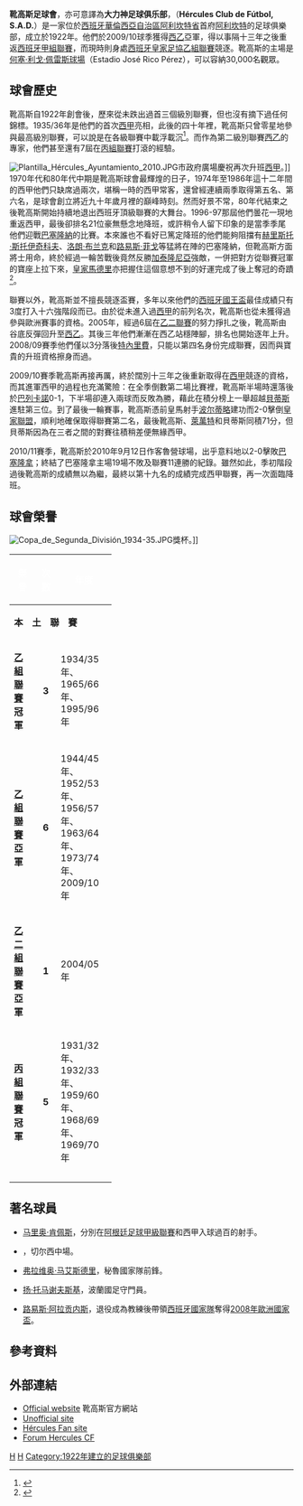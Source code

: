 {{noteTA
|T=zh-hans:埃尔库莱斯足球俱乐部; zh-hk:靴高斯足球會; zh-tw:靴格里斯足球俱樂部;
|G1=足球
|1=zh-hans:埃尔库莱斯; zh-hk:靴高斯; zh-tw:靴格里斯;
|2=zh-hans:西班牙足球甲级联赛; zh-hk:西班牙甲組足球聯賽;
}}
{{Football club infobox
| clubname   = 靴高斯<br />''Hércules CF''
| image      = [[檔案:Hércules_CF.png|180px]]
| fullname   = Hércules Club de Fútbol, S.A.D.
| nickname   = ''Herculanos''（大力神）、<br>''Blanquiazules''
| founded    = 1922年
| ground     = [[何塞·里科·佩雷斯球场|何塞·利戈·佩雷斯球場]]
| capacity   = 30,000
| city       = [[華倫西亞|華倫西亞]]-[[阿利坎特|阿利坎特]]
| chairman   = {{tsl|es|Valentín Botella Ros|}}
| manager    = {{tsl|en|Esteban Vigo|}}
| league     = [[西班牙皇家足協乙組聯賽|西班牙皇家足協乙組聯賽]]
| season     = 2021–22
| position   = 西皇乙第5組，第 5 位
| pattern_la1=_blue|pattern_b1=__3navystripes|pattern_ra1=_blue
| leftarm1=0000CC|body1=FFFFFF|rightarm1=0000CC|shorts1=000000|socks1=0000CC
|pattern_la2 =_celtic0910a
|pattern_b2  =_celtic0910a
|pattern_ra2 =_celtic0910a
|pattern_sh2 = _yellowstripe
|pattern_so2 =_celtic0910a
|leftarm2    = fff600
|body2       = fff600
|rightarm2   = fff600
|shorts2     = 000000
|socks2      = 000000
}}
'''靴高斯足球會'''，亦可意譯為'''大力神足球俱乐部'''，（'''Hércules Club de Fútbol, S.A.D.'''）是一家位於[[西班牙|西班牙]][[華倫西亞自治區|華倫西亞自治區]][[阿利坎特省|阿利坎特省]]首府[[阿利坎特|阿利坎特]]的足球俱樂部，成立於1922年。他們於2009/10球季獲得[[西乙|西乙]]亞軍，得以事隔十三年之後重返[[西甲|西班牙甲組聯賽]]，而現時則身處[[西班牙皇家足協乙組聯賽|西班牙皇家足協乙組聯賽]]競逐。靴高斯的主場是[[何塞·里科·佩雷斯球场|何塞·利戈·佩雷斯球場]]（Estadio José Rico Pérez），可以容納30,000名觀眾。

== 球會歷史 ==
靴高斯自1922年創會後，歷來從未跌出過首三個級別聯賽，但也沒有摘下過任何錦標。1935/36年是他們的首次[[西甲|西甲]]亮相，此後的四十年裡，靴高斯只曾零星地參與最高級別聯賽，可以說是在各級聯賽中載浮載沉<ref>{{Cite web |url=http://archivo.marca.com/edicion/marca/futbol/2a_division/hercules/es/desarrollo/1084721.html |title=Noticia herculinos-herculanos |accessdate=2010-08-08 |archive-date=2009-09-05 |archive-url=https://web.archive.org/web/20090905031536/http://archivo.marca.com/edicion/marca/futbol/2a_division/hercules/es/desarrollo/1084721.html |dead-url=no }}</ref>。而作為第二級別聯賽[[西乙|西乙]]的專家，他們甚至還有7屆在[[西班牙足球丙級聯賽|丙組聯賽]]打滾的經驗。

[[Image:Plantilla_Hércules_Ayuntamiento_2010.JPG|thumb]]市政府廣場慶祝再次升班[[西甲|西甲]]。]]
1970年代和80年代中期是靴高斯球會最輝煌的日子，1974年至1986年這十二年間的西甲他們只缺席過兩次，堪稱一時的西甲常客，還曾經連續兩季取得第五名、第六名，是球會創立將近九十年歲月裡的巔峰時刻。然而好景不常，80年代結束之後靴高斯開始持續地退出西班牙頂級聯賽的大舞台。1996-97那屆他們曇花一現地重返西甲，最後卻排名21位豪無懸念地降班，或許稍令人留下印象的是當季季尾他們迎戰[[巴塞隆納足球會|巴塞隆納]]的比賽。本來誰也不看好已篤定降班的他們能夠阻擋有[[赫里斯托·斯托伊奇科夫|赫里斯托·斯托伊奇科夫]]、[[洛朗·布兰克|洛朗·布兰克]]和[[路易斯·菲戈|路易斯·菲戈]]等猛將在陣的巴塞隆納，但靴高斯方面將士用命，終於經過一輪苦戰後竟然反勝[[加泰隆尼亞|加泰隆尼亞]]強敵，一併把對方從聯賽冠軍的寶座上拉下來，[[皇家馬德里足球會|皇家馬德里]]亦把握住這個意想不到的好運完成了後上奪冠的奇蹟<ref>{{Cite web |url=http://www.google.es/#hl=es&q=herculanos+herculinos&aq=f&aqi=&aql=&oq=&gs_rfai=&fp=527e96e32f344d2d |title=Páginas sobre términos herculano y herculino |access-date=2010-08-08 |archive-date=2021-05-24 |archive-url=https://web.archive.org/web/20210524081056/https://www.google.es/#hl=es&q=herculanos+herculinos&aq=f&aqi=&aql=&oq=&gs_rfai=&fp=527e96e32f344d2d |dead-url=no }}</ref>。 

聯賽以外，靴高斯並不擅長競逐盃賽，多年以來他們的[[西班牙國王盃|西班牙國王盃]]最佳成績只有3度打入十六強階段而已。由於從未進入過[[西甲|西甲]]的前列名次，靴高斯也從未獲得過參與歐洲賽事的資格。2005年，經過6屆在[[西班牙足球乙二級聯賽|乙二聯賽]]的努力掙扎之後，靴高斯由谷底反彈回升至[[西乙|西乙]]。其後三年他們漸漸在西乙站穩陣腳，排名也開始逐年上升。2008/09賽季他們僅以3分落後[[特內里費足球會|特內里費]]，只能以第四名身份完成聯賽，因而與寶貴的升班資格擦身而過。

2009/10賽季靴高斯再接再厲，終於闊別十三年之後重新取得在[[西甲|西甲]]競逐的資格，而其進軍西甲的過程也充滿驚險：在全季倒數第二場比賽裡，靴高斯半場時還落後於[[巴列卡諾足球俱樂部|巴列卡諾]]0-1，下半場卻連入兩球而反敗為勝，藉此在積分榜上一舉超越[[皇家贝蒂斯足球俱乐部|貝蒂斯]]進駐第三位。到了最後一輪賽事，靴高斯憑前皇馬射手[[哈维尔·加西亚·波尔蒂略|波尔蒂略]]建功而2-0擊倒[[皇家伊伦联|皇家聯盟]]，順利地確保取得聯賽第二名，最後靴高斯、[[萊萬特足球俱樂部|萊萬特]]和貝蒂斯同積71分，但貝蒂斯因為在三者之間的對賽往積稍差便無緣西甲。

2010/11賽季，靴高斯於2010年9月12日作客魯營球場，出乎意料地以2-0擊敗[[巴塞隆拿|巴塞隆拿]]；終結了巴塞隆拿主場19場不敗及聯賽11連勝的紀錄。雖然如此，季初階段過後靴高斯的成績無以為繼，最終以第十九名的成績完成西甲聯賽，再一次面臨降班。

== 球會榮譽 ==
[[Image:Copa_de_Segunda_División_1934-35.JPG|thumb]]獎杯。]]
{| style="padding:0.3em; margin-left:15px; border:1px solid #000077; background:white; font-size:90%; line-height:1.5em" width=60%
|- bgcolor=000077
!width=20%|<font color="white"> '''榮譽'''
!width=10%|<font color="white"> '''次數'''
!!width=30%|<font color="white"> '''年度'''
|-
!colspan=3 bgcolor=#EFEFEF| '''本　土　聯　賽'''
|- bgcolor=#D0E7FF
| '''[[西班牙足球乙級聯賽|乙組聯賽]] 冠軍'''
|align=center|'''3'''
| 1934/35年、1965/66年、1995/96年
|- bgcolor=#D0E7FF
| '''[[西班牙足球乙級聯賽|乙組聯賽]] 亞軍'''
|align=center|'''6'''
| 1944/45年、1952/53年、1956/57年、1963/64年、<br />1973/74年、2009/10年
|- bgcolor=#D0E7FF
| '''[[西班牙足球乙二級聯賽|乙二組聯賽]] 亞軍'''
|align=center|'''1'''
| 2004/05年
|- bgcolor=#D0E7FF
| '''[[西班牙足球丙級聯賽|丙組聯賽]] 冠軍'''
|align=center|'''5'''
| 1931/32年、1932/33年、1959/60年、1968/69年、1969/70年
|- bgcolor=#D0E7FF
|-
|}

== 著名球員 ==
*{{flagicon|Argentina}} [[马里奥·肯佩斯|马里奥·肯佩斯]]，分別在[[阿根廷足球甲級聯賽|阿根廷足球甲級聯賽]]和西甲入球過百的射手。
*{{flagicon|England}} {{tsl|en|Alan Hudson|亞倫·哈德遜}}，切尔西中場。
*{{flagicon|PER}} [[弗拉维奥·马艾斯德里|弗拉维奥·马艾斯德里]]，秘魯國家隊前鋒。
*{{flagicon|Poland}} [[扬·托马谢夫斯基|扬·托马谢夫斯基]]，波蘭國足守門員。
*{{flagicon|Spain}} [[路易斯·阿拉贡内斯|路易斯·阿拉贡内斯]]，退役成為教練後帶領[[西班牙國家足球隊|西班牙國家隊]]奪得[[2008年歐洲國家盃|2008年歐洲國家盃]]。

== 參考資料 == 
{{Reflist}}

== 外部連結 ==
*[https://web.archive.org/web/20100903042501/http://www.herculescf.es/ Official website] 靴高斯官方網站 {{es icon}}
*[http://www.machohercules.com Unofficial site] {{Wayback|url=http://www.machohercules.com/ |date=20140428065523 }}
*[https://web.archive.org/web/20100908002126/http://hercules.incondicionales.com/ Hércules Fan site]
*[http://foroblanquiazul.foroportal.es/foro/ Forum Hercules CF] {{Wayback|url=http://foroblanquiazul.foroportal.es/foro/ |date=20100617202656 }}

{{DEFAULTSORT:Hercules}}
{{西甲賽季}}

[[Category:華倫西亞自治區足球會|H]]
[[Category:西班牙足球俱乐部|H]]
[[Category:1922年建立的足球俱樂部|Category:1922年建立的足球俱樂部]]